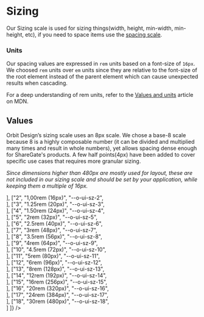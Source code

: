 
<Meta
    title="Theme/Sizing"
    id="sizing"
/>

# Sizing

Our Sizing scale is used for sizing things(width, height, min-width, min-height, etc), if you need to space items use the [spacing scale](?path=/docs/spacing--page).

### Units

Our spacing values are expressed in `rem` units based on a font-size of `16px`. We choosed `rem` units over `em` units since they are relative to the font-size of the root element instead of the parent element which can cause unexpected results when cascading.

For a deep understanding of rem units, refer to the [Values and units](https://developer.mozilla.org/en-US/docs/Learn/CSS/Building_blocks/Values_and_units) article on MDN.

## Values

Orbit Design’s sizing scale uses an 8px scale. We chose a base-8 scale because 8 is a highly composable number (it can be divided and multiplied many times and result in whole numbers), yet allows spacing dense enough for ShareGate's products. A few half points(4px) have been added to cover specific use cases that requires more granular sizing.

_Since dimensions higher than 480px are mostly used for layout, these are not included in our sizing scale and should be set by your application, while keeping them a multiple of 16px._

<Table
    columns={[
        { title: "Scale", headerStyle: { width: "100px" } },
        { title: "Value", headerStyle: { width: "250px" }, rowClassName: "code f7 o-90" },
        { title: "Variable", headerStyle: { width: "300px" }, rowClassName: "code f7 o-90" },
        { title: "", headerStyle: { width: "300px" } }
    ]}
    rows={[
        ["1", "0.75rem (12px)", "--o-ui-sz-1", <Div width={1} height={1} backgroundColor="sunray-5"></Div>],
        ["2", "1,00rem (16px)", "--o-ui-sz-2", <Div width={2} height={2} backgroundColor="sunray-5"></Div>],
        ["3", "1.25rem (20px)", "--o-ui-sz-3", <Div width={3} height={3} backgroundColor="sunray-5"></Div>],
        ["4", "1.50rem (24px)", "--o-ui-sz-4", <Div width={4} height={4} backgroundColor="sunray-5"></Div>],
        ["5", "2rem (32px)", "--o-ui-sz-5", <Div width={5} height={5} backgroundColor="sunray-5"></Div>],
        ["6", "2.5rem (40px)", "--o-ui-sz-6", <Div width={6} height={6} backgroundColor="sunray-5"></Div>],
        ["7", "3rem (48px)", "--o-ui-sz-7", <Div width={7} height={7} backgroundColor="sunray-5"></Div>],
        ["8", "3.5rem (56px)", "--o-ui-sz-8", <Div width={8} height={8} backgroundColor="sunray-5"></Div>],
        ["9", "4rem (64px)", "--o-ui-sz-9", <Div width={9} height={9} backgroundColor="sunray-5"></Div>],
        ["10", "4.5rem (72px)", "--o-ui-sz-10", <Div width={10} height={10} backgroundColor="sunray-5"></Div>],
        ["11", "5rem (80px)", "--o-ui-sz-11", <Div width={11} height={11} backgroundColor="sunray-5"></Div>],
        ["12", "6rem (96px)", "--o-ui-sz-12", <Div width={12} height={12} backgroundColor="sunray-5"></Div>],
        ["13", "8rem (128px)", "--o-ui-sz-13", <Div width={13} height={13} backgroundColor="sunray-5"></Div>],
        ["14", "12rem (192px)", "--o-ui-sz-14", <Div width={14} height={14} backgroundColor="sunray-5"></Div>],
        ["15", "16rem (256px)", "--o-ui-sz-15", <Div width={15} height={15} backgroundColor="sunray-5"></Div>],
        ["16", "20rem (320px)", "--o-ui-sz-16", <Div width={16} height={16} backgroundColor="sunray-5"></Div>],
        ["17", "24rem (384px)", "--o-ui-sz-17", <Div width={17} height={17} backgroundColor="sunray-5"></Div>],
        ["18", "30rem (480px)", "--o-ui-sz-18", <Div width={18} height={18} backgroundColor="sunray-5"></Div>]
    ]}
/>
